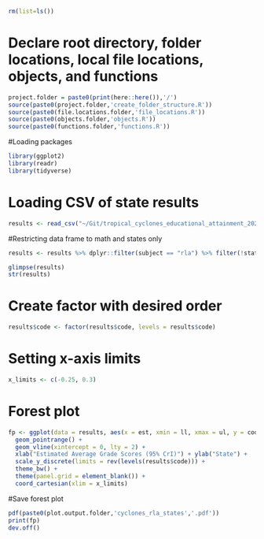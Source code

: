 ```r
rm(list=ls())
```

# Declare root directory, folder locations, local file locations, objects, and functions
```r
project.folder = paste0(print(here::here()),'/')
source(paste0(project.folder,'create_folder_structure.R'))
source(paste0(file.locations.folder,'file_locations.R'))
source(paste0(objects.folder,'objects.R'))
source(paste0(functions.folder,'functions.R'))
```

#Loading packages
```r
library(ggplot2)
library(readr)
library(tidyverse)
```

# Loading CSV of state results
```r
results <- read_csv("~/Git/tropical_cyclones_educational_attainment_2022/output/model_output/cyclones_did_national.csv")
```

#Restricting data frame to math and states only 
```r
results <- results %>% dplyr::filter(subject == "rla") %>% filter(!state %in% c('0'))

glimpse(results)
str(results)
```

# Create factor with desired order
```r
results$code <- factor(results$code, levels = results$code)
```

# Setting x-axis limits
```r
x_limits <- c(-0.25, 0.3)
```

# Forest plot
```r
fp <- ggplot(data = results, aes(x = est, xmin = ll, xmax = ul, y = code)) + 
  geom_pointrange() + 
  geom_vline(xintercept = 0, lty = 2) + 
  xlab("Estimated Average Grade Scores (95% CrI)") + ylab("State") + 
  scale_y_discrete(limits = rev(levels(results$code))) + 
  theme_bw() + 
  theme(panel.grid = element_blank()) +
  coord_cartesian(xlim = x_limits)
```


#Save forest plot
```r
pdf(paste0(plot.output.folder,'cyclones_rla_states','.pdf'))
print(fp)
dev.off()
```